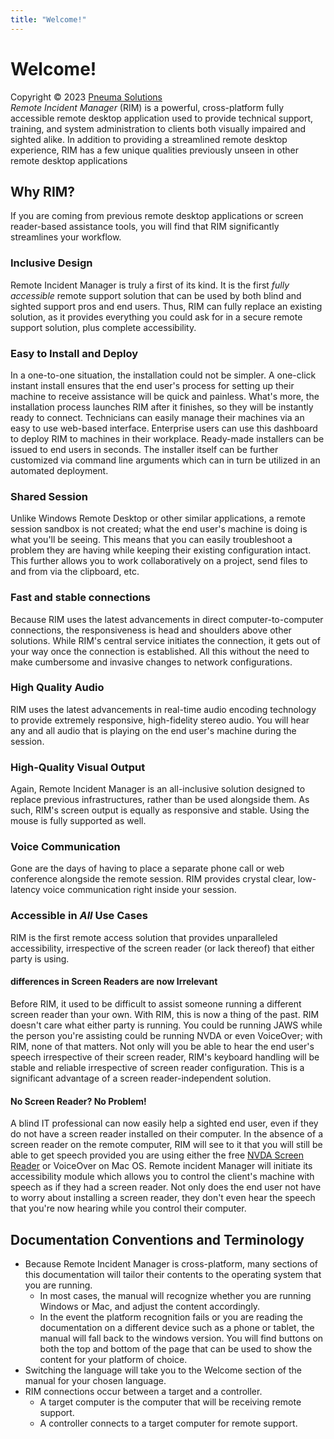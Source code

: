 ```yaml
---
title: "Welcome!"
---
```


# Welcome!
Copyright © 2023 [Pneuma Solutions](https://www.pneumasolutions.com)  
*Remote Incident Manager* (RIM) is a powerful, cross-platform fully accessible remote desktop application used to provide technical support, training, and system administration to clients both visually impaired and sighted alike. In addition to providing a streamlined remote desktop experience, RIM has a few unique qualities previously unseen in other remote desktop applications

## Why RIM?
If you are coming from previous remote desktop applications or screen reader-based assistance tools, you will find that RIM significantly streamlines your workflow.
### Inclusive Design
Remote Incident Manager is truly a first of its kind. It is the first *fully accessible* remote support solution that can be used by both blind and sighted support pros and end users. Thus, RIM can fully replace an existing solution, as it provides everything you could ask for in a secure remote support solution, plus complete accessibility.
### Easy to Install and Deploy
In a one-to-one situation, the installation could not be simpler. A one-click instant install ensures that the end user's process for setting up their machine to receive assistance will be quick and painless. What's more, the installation process launches RIM after it finishes, so they will be instantly ready to connect.
Technicians can easily manage their machines via an easy to use web-based interface. Enterprise users can use this dashboard to deploy RIM to machines in their workplace. Ready-made installers can be issued to end users in seconds. The installer itself can be further customized via command line arguments which can in turn be utilized in an automated deployment.
### Shared Session
Unlike Windows Remote Desktop or other similar applications, a remote session sandbox is not created; what the end user's machine is doing is what you'll be seeing. This means that you can easily troubleshoot a problem they are having while keeping their existing configuration intact. This further allows you to work collaboratively on a project, send files to and from via the clipboard, etc.
### Fast and stable connections
Because RIM uses the latest advancements in direct computer-to-computer connections, the responsiveness is head and shoulders above other solutions. While RIM's central service initiates the connection, it gets out of your way once the connection is established. All this without the need to make cumbersome and invasive changes to network configurations.
### High Quality Audio
RIM uses the latest advancements in real-time audio encoding technology to provide extremely responsive, high-fidelity stereo audio. You will hear any and all audio that is playing on the end user's machine during the session.
### High-Quality Visual Output
Again, Remote Incident Manager is an all-inclusive solution designed to replace previous infrastructures, rather than be used alongside them. As such, RIM's screen output is equally as responsive and stable. Using the mouse is fully supported as well.
### Voice Communication
Gone are the days of having to place a separate phone call or web conference alongside the remote session. RIM provides crystal clear, low-latency voice communication right inside your session.
### Accessible in *All* Use Cases
RIM is the first remote access solution that provides unparalleled accessibility, irrespective of the screen reader (or lack thereof) that either party is using.
#### differences in Screen Readers are now Irrelevant
Before RIM, it used to be difficult to assist someone running a different screen reader than your own. With RIM, this is now a thing of the past. RIM doesn't care what either party is running. You could be running JAWS while the person you're assisting could be running NVDA or even VoiceOver; with RIM, none of that matters. Not only will you be able to hear the end user's speech irrespective of their screen reader, RIM's keyboard handling will be stable and reliable irrespective of screen reader configuration. This is a significant advantage of a screen reader-independent solution.
#### No Screen Reader? No Problem!
A blind IT professional can now easily help a sighted end user, even if they do not have a screen reader installed on their computer. In the absence of a screen reader on the remote computer, RIM will see to it that you will still be able to get speech provided you are using either the free [NVDA Screen Reader](https://nvaccess.org) or VoiceOver on Mac OS. Remote incident Manager will initiate its accessibility module which allows you to control the client's machine with speech as if they had a screen reader. Not only does the end user not have to worry about installing a screen reader, they don't even hear the speech that you're now hearing while you control their computer.
## Documentation Conventions and Terminology
* Because Remote Incident Manager is cross-platform, many sections of this documentation will tailor their contents to the operating system that you are running.
    * In most cases, the manual will recognize whether you are running Windows or Mac, and adjust the content accordingly.
    * In the event the platform recognition fails or you are reading the documentation on a different device such as a phone or tablet, the manual will fall back to the windows version. You will find buttons on both the top and bottom of the page that can be used to show the content for your platform of choice.
* Switching the language will take you to the Welcome section of the manual for your chosen language.
* RIM connections occur between a target and a controller.
    * A target computer is the computer that will be receiving remote support.
    * A controller connects to a target computer for remote support.
